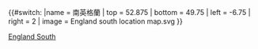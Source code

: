 {{#switch:{{{1}}}
|name   = 南英格蘭
| top    = 52.875
| bottom = 49.75 
| left   = -6.75 
| right  = 2 
| image  = England south location map.svg
}}<noinclude>{{Location map/Info|England South}}
{{Documentation}}
[[Category:英格蘭地理位置圖模板|England South]]</noinclude>